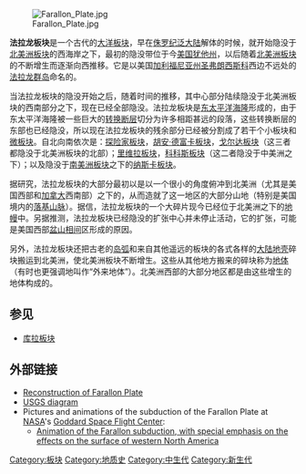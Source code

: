 {{no footnotes|time=2018-09-16T11:44:56+00:00}}
[[File:Farallon_Plate.jpg|thumb]]

'''法拉龙板块'''是一个古代的[[海洋地殼|大洋板块]]，早在[[侏罗纪|侏罗纪]][[盤古大陸|泛大陆]]解体的时候，就开始隐没于[[北美洲板块|北美洲板块]]的西海岸之下，最初的隐没带位于今[[美国|美国]][[犹他州|犹他州]]，以后随着[[北美洲板块|北美洲板块]]的不断增生而逐渐向西推移。它是以美国[[加利福尼亚州|加利福尼亚州]][[圣弗朗西斯科|圣弗朗西斯科]]西边不远处的[[费拉隆群岛|法拉龙群岛]]命名的。

当法拉龙板块的隐没开始之后，随着时间的推移，其中心部分陆续隐没于北美洲板块的西南部分之下，现在已经全部隐没。法拉龙板块是[[东太平洋海隆|东太平洋海隆]]形成的，由于东太平洋海隆被一些巨大的[[转换断层|转换断层]]切分为许多相距甚远的段落，这些转换断层的东部也已经隐没，所以现在法拉龙板块的残余部分已经被分割成了若干个小板块和[[微板块|微板块]]。自北向南依次是：[[探险家板块|探险家板块]]，[[胡安·德富卡板块|胡安·德富卡板块]]，[[戈尔达板块|戈尔达板块]]（这三者都隐没于北美洲板块的北部）；[[里维拉板块|里维拉板块]]，[[科科斯板块|科科斯板块]]（这二者隐没于中美洲之下）；以及隐没于[[南美洲板块|南美洲板块]]之下的[[纳斯卡板块|纳斯卡板块]]。

据研究，法拉龙板块的大部分最初以是以一个很小的角度俯冲到北美洲（尤其是美国西部和[[加拿大|加拿大]]西南部）之下的，从而造就了这一地区的大部分山地（特别是美国境内的[[洛磯山脈|落基山脉]]）。据信，法拉龙板块的一个大碎片现今已经位于北美洲之下的[[地幔|地幔]]中。另据推测，法拉龙板块已经隐没的扩张中心并未停止活动，它的扩张，可能是美国西部[[盆山相间地貌|盆山相间]]区形成的原因。

另外，法拉龙板块还把古老的[[島弧|岛弧]]和来自其他遥远的板块的各式各样的[[大陆地壳|大陆地壳]]碎块搬运到北美洲，使北美洲板块不断增生。这些从其他地方搬来的碎块称为[[地体|地体]]（有时也更强调地叫作“外来地体”）。北美洲西部的大部分地区都是由这些增生的地体构成的。

==参见==
* [[库拉板块|库拉板块]]

==外部链接==
*[https://web.archive.org/web/20050311181447/http://www.uwgb.edu/dutchs/platetec/kula.htm Reconstruction of Farallon Plate]
*[http://pubs.usgs.gov/gip/dynamic/Farallon.html USGS diagram] {{Wayback|url=http://pubs.usgs.gov/gip/dynamic/Farallon.html |date=20201001165805 }}
*Pictures and animations of the subduction of the Farallon Plate at [[美国国家航空航天局|NASA]]'s [[Goddard_Space_Flight_Center|Goddard Space Flight Center]]:
**[http://svs.gsfc.nasa.gov/vis/a000000/a001300/a001322/index.html Animation of the Farallon subduction, with special emphasis on the effects on the surface of western North America] {{Wayback|url=http://svs.gsfc.nasa.gov/vis/a000000/a001300/a001322/index.html |date=20201029220453 }}

{{地球板块}}

{{DEFAULTSORT:Farallon Plate}}

[[Category:板块|Category:板块]]
[[Category:地质史|Category:地质史]]
[[Category:中生代|Category:中生代]]
[[Category:新生代|Category:新生代]]